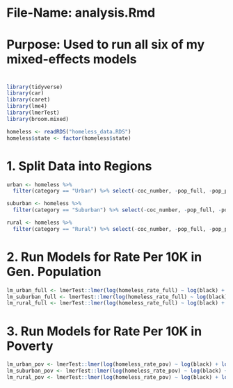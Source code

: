
# #######################################################################
# File-Name:      analysis.Rmd
# Purpose:        Used to run all six of my mixed-effects models
# #######################################################################

```r
library(tidyverse)
library(car)
library(caret)
library(lme4)
library(lmerTest)
library(broom.mixed)
```

```r
homeless <- readRDS("homeless_data.RDS")
homeless$state <- factor(homeless$state)
```

# 1. Split Data into Regions

```r
urban <- homeless %>% 
  filter(category == "Urban") %>% select(-coc_number, -pop_full, -pop_pov, -homeless, -category)

suburban <- homeless %>%
  filter(category == "Suburban") %>% select(-coc_number, -pop_full, -pop_pov, -homeless, -category)

rural <- homeless %>%
  filter(category == "Rural") %>% select(-coc_number, -pop_full, -pop_pov, -homeless, -category)
```


# 2. Run Models for Rate Per 10K in Gen. Population
```r
lm_urban_full <- lmerTest::lmer(log(homeless_rate_full) ~ log(black) + log(hispanic) + log(share_rent) + log(unemployment) + log(share_pa) + log(share_ssi) + log(gini) + log(rent) + log(vacancy) + log(single) + log(veteran) + log(poverty) + log(older) + (1|state), urban)
lm_suburban_full <- lmerTest::lmer(log(homeless_rate_full) ~ log(black) + log(hispanic) + log(share_rent) + log(unemployment) + log(share_pa) + log(share_ssi) + log(gini) + log(rent) + log(vacancy) + log(single) + log(veteran) + log(poverty) + log(older) + (1|state), suburban)
lm_rural_full <- lmerTest::lmer(log(homeless_rate_full) ~ log(black) + log(hispanic) + log(share_rent) + log(unemployment) + log(share_pa) + log(share_ssi) + log(gini) + log(rent) + log(vacancy) + log(single) + log(veteran) + log(poverty) + log(older) + (1|state), rural)
```

# 3. Run Models for Rate Per 10K in Poverty
```r
lm_urban_pov <- lmerTest::lmer(log(homeless_rate_pov) ~ log(black) + log(hispanic) + log(share_rent) + log(unemployment) + log(share_pa) + log(share_ssi) + log(gini) + log(rent) + log(vacancy) + log(single) + log(veteran) + log(older) + (1|state), urban)
lm_suburban_pov <- lmerTest::lmer(log(homeless_rate_pov) ~ log(black) + log(hispanic) + log(share_rent) + log(unemployment) + log(share_pa) + log(share_ssi) + log(gini) + log(rent) + log(vacancy) + log(single) + log(veteran) + log(older) + (1|state), suburban)
lm_rural_pov <- lmerTest::lmer(log(homeless_rate_pov) ~ log(black) + log(hispanic) + log(share_rent) + log(unemployment) + log(share_pa) + log(share_ssi) + log(gini) + log(rent) + log(vacancy) + log(single) + log(veteran) + log(older) + (1|state), rural)
```
